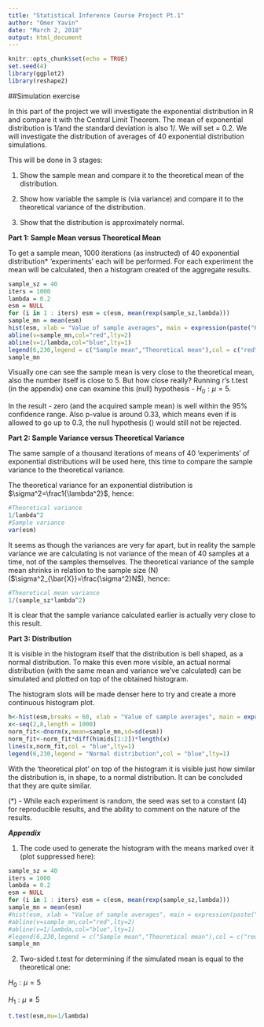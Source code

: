 ```yaml
---
title: "Statistical Inference Course Project Pt.1"
author: "Omer Yavin"
date: "March 2, 2018"
output: html_document
---
```


```r
knitr::opts_chunk$set(echo = TRUE)
set.seed(4)
library(ggplot2)
library(reshape2)
```


##Simulation exercise

In this part of the project we will investigate the exponential distribution in R and compare it with the Central Limit Theorem.
The mean of exponential distribution is 1/\lambda and the standard deviation is also 1/\lambda. We will set \lambda = 0.2.
We will investigate the distribution of averages of 40 exponential distribution simulations.

This will be done in 3 stages:

1. Show the sample mean and compare it to the theoretical mean of the distribution.

2. Show how variable the sample is (via variance) and compare it to the theoretical variance of the distribution.

3. Show that the distribution is approximately normal.


__Part 1: Sample Mean versus Theoretical Mean__

To get a sample mean, 1000 iterations (as instructed) of 40 exponential distribution* 'experiments' each will be performed. For each experiment the mean will be calculated, then a histogram created of the aggregate results.

```r
sample_sz = 40
iters = 1000
lambda = 0.2
esm = NULL
for (i in 1 : iters) esm = c(esm, mean(rexp(sample_sz,lambda)))
sample_mn = mean(esm)
hist(esm, xlab = "Value of sample averages", main = expression(paste("Histogram of exponential distribution means, where ", lambda, " = 0.2")))
abline(v=sample_mn,col="red",lty=2)
abline(v=1/lambda,col="blue",lty=1)
legend(6,230,legend = c("Sample mean","Theoretical mean"),col = c("red","blue"),lty=c(2,1))
sample_mn
```

Visually one can see the sample mean is very close to the theoretical mean, also the number itself is close to 5. But how close really? Running r's t.test (in the appendix) one can examine this (null) hypothesis - $H_0: \mu=5$.

In the result - zero (and the acquired sample mean) is well within the 95% confidence range. Also p-value is around 0.33, which means even if \alpha is allowed to go up to 0.3, the null hypothesis (\mu=5) would still not be rejected.


__Part 2: Sample Variance versus Theoretical Variance__

The same sample of a thousand iterations of means of 40 'experiments' of exponential distributions will be used here, this time to compare the sample variance to the theoretical variance.

The theoretical variance for an exponential distribution is $\sigma^2=\frac1{\lambda^2}$, hence:

```r
#Theoretical variance
1/lambda^2
#Sample variance
var(esm)
```

It seems as though the variances are very far apart, but in reality the sample variance we are calculating is not variance of the mean of 40 samples at a time, not of the samples themselves.
The theoretical variance of the sample mean shrinks in relation to the sample size (N) ($\sigma^2_{\bar{X}}=\frac{\sigma^2}N$), hence:

```r
#Theoretical mean variance
1/(sample_sz*lambda^2)
```

It is clear that the sample variance calculated earlier is actually very close to this result.


__Part 3: Distribution__

It is visible in the histogram itself that the distribution is bell shaped, as a normal distribution.
To make this even more visible, an actual normal distribution (with the same mean and variance we've calculated) can be simulated and plotted on top of the obtained histogram.

The histogram slots will be made denser here to try and create a more continuous histogram plot.

```r
h<-hist(esm,breaks = 60, xlab = "Value of sample averages", main = expression(paste("Histogram of exponential distribution means, where ", lambda, " = 0.2")))
x<-seq(2,8,length = 1000)
norm_fit<-dnorm(x,mean=sample_mn,sd=sd(esm))
norm_fit<-norm_fit*diff(h$mids[1:2])*length(x)
lines(x,norm_fit,col = "blue",lty=1)
legend(6,230,legend = "Normal distribution",col = "blue",lty=1)

```

With the 'theoretical plot' on top of the histogram it is visible just how similar the distribution is, in shape, to a normal distribution. It can be concluded that they are quite similar.

(*) - While each experiment is random, the seed was set to a constant (4) for reproducible results, and the ability to comment on the nature of the results.

___Appendix___

1. The code used to generate the histogram with the means marked over it (plot suppressed here):

```r
sample_sz = 40
iters = 1000
lambda = 0.2
esm = NULL
for (i in 1 : iters) esm = c(esm, mean(rexp(sample_sz,lambda)))
sample_mn = mean(esm)
#hist(esm, xlab = "Value of sample averages", main = expression(paste("Histogram of exponential distribution means, where ", lambda, " = 0.2")))
#abline(v=sample_mn,col="red",lty=2)
#abline(v=1/lambda,col="blue",lty=1)
#legend(6,230,legend = c("Sample mean","Theoretical mean"),col = c("red","blue"),lty=c(2,1))
sample_mn
```



2. Two-sided t.test for determining if the simulated mean is equal to the theoretical one:

$H_0: \mu=5$

$H_1: \mu\ne5$


```r
t.test(esm,mu=1/lambda)
```


